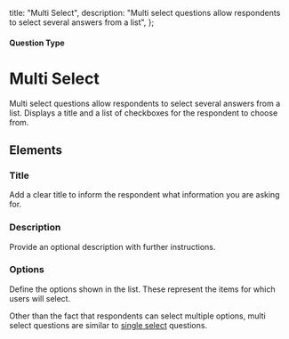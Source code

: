 
  title: "Multi Select",
  description: "Multi select questions allow respondents to select several answers from a list",
};

#### Question Type

# Multi Select

Multi select questions allow respondents to select several answers from a list. Displays a title and a list of checkboxes for the respondent to choose from.

<SurveyEmbed surveyUrl="https://app.escuta.ai/s/jhyo6lwzf6eh3fyplhlp7h5f" />

## Elements
<MdxImage
  src={MultiSelect}
  alt="Overview of Multi Select question type"
  quality="100"
  className="max-w-full rounded-lg sm:max-w-3xl"
/>

### Title
Add a clear title to inform the respondent what information you are asking for.

### Description
Provide an optional description with further instructions.

### Options
Define the options shown in the list. These represent the items for which users will select.

Other than the fact that respondents can select multiple options, multi select questions are similar to [single select](/global/question-types/single-select) questions.

